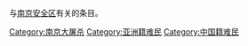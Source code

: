 与[[南京安全区|南京安全区]]有关的条目。

[[Category:南京大屠杀|Category:南京大屠杀]]
[[Category:亚洲籍难民|Category:亚洲籍难民]]
[[Category:中国籍难民|Category:中国籍难民]]